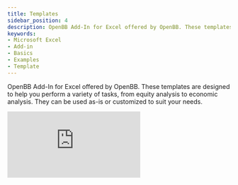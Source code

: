 ```yaml
---
title: Templates
sidebar_position: 4
description: OpenBB Add-In for Excel offered by OpenBB. These templates are designed to help you perform a variety of tasks, from equity analysis to economic analysis. They can be used as-is or customized to suit your needs.
keywords:
- Microsoft Excel
- Add-in
- Basics
- Examples
- Template
---
```



<HeadTitle title="Templates | OpenBB Add-in for Excel Docs" />

OpenBB Add-In for Excel offered by OpenBB. These templates are designed to help you perform a variety of tasks, from equity analysis to economic analysis. They can be used as-is or customized to suit your needs.

<div style={{display: 'flex', justifyContent: 'center'}}>
    <iframe
        style={{width: '800px', height: '450px', display: 'block', margin: '0 auto'}}
        src="https://www.youtube.com/embed/5ym4tHhBvck?si=JhlCKRzRDTTCWueU"
        title="YouTube video player"
        frameBorder="0"
        allow="accelerometer; autoplay; clipboard-write; encrypted-media; gyroscope; picture-in-picture; web-share"
    />
</div>

## Excel templates

You can find these templates available within the Terminal Pro on the "Templates" section on the sidebar.

<img className="pro-border-gradient" width="800" alt="charting" src="https://github.com/OpenBB-finance/OpenBBTerminal/assets/25267873/cd3cc552-8102-43d1-9af6-e9775b257c23" />

Once clicking on "Download Template" (e.g. for "Equity Analysis"), users will be able to access an Excel spreadsheet like the one shown below.

If you have your OpenBB Add-in for Excel installed (instructions [here](/excel/getting-started/installation)) you will be able to change a ticker on the spreadsheet and all the values are automatically updated.

<img className="pro-border-gradient" width="800" alt="charting" src="https://github.com/OpenBB-finance/OpenBBTerminal/assets/25267873/80253a0f-7673-4f26-a713-9807d518d4e3" />

Below you can find what templates are available.

### Equity analysis

This workbook offers access to data from the Equity dashboard in OpenBB Terminal Pro, presenting key equity information across tabs, including company details, financial metrics, comparative analysis, ownership insights, event calendars, and analyst estimates.

![Equity analysis](https://openbb-assets.s3.amazonaws.com/docs/excel/EquityAnalysis.png)

<div className="flex-grow flex items-center justify-center my-5">
    <a href="https://openbb-assets.s3.amazonaws.com/docs/excel/EquityAnalysis.xlsx">
        <button
            className="bg-grey-200 hover:bg-grey-400 dark:bg-[#303038] dark:hover:bg-grey-600 text-grey-900 dark:text-grey-200 text-sm font-medium py-2 px-4 rounded"
        >
            Download Equity Analysis Template
        </button>
    </a>
</div>


### Equity snapshot

This workbook compares different stock peers based on their stock performance and fundamental data.

![Equity snapshot](https://openbb-assets.s3.amazonaws.com/docs/excel/EquitySnapshot.png)

<div className="flex-grow flex items-center justify-center my-5">
    <a href="https://openbb-assets.s3.amazonaws.com/docs/excel/EquitySnapshot.xlsx">
        <button
            className="bg-grey-200 hover:bg-grey-400 dark:bg-[#303038] dark:hover:bg-grey-600 text-grey-900 dark:text-grey-200 text-sm font-medium py-2 px-4 rounded"
        >
            Download Equity Snapshot Template
        </button>
    </a>
</div>
